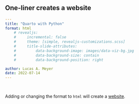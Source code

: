 ## One-liner creates a website

```.yaml
---
title: "Quarto with Python"
format: html
    # revealjs:
    #     incremental: false
    #     theme: [simple, revealjs-customizations.scss]
    #     title-slide-attributes:
    #         data-background-image: images/data-viz-bg.jpg
    #         data-background-size: contain
    #         data-background-position: right

author: Lucas A. Meyer
date: 2022-07-14
---
```
<br />

Adding or changing the format to `html` will create a [website](https://www.meyerperin.com/using-quarto/){preview-link="false"}.
